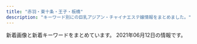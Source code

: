 ```yaml
---
title: "赤羽・東十条・王子・板橋"
description: "キーワード別にの巨乳アジアン・チャイナエステ嬢情報をまとめました。"
---
```


新着画像と新着キーワードをまとめています。
2021年06月12日の情報です。

<DmmAffiliateIns />
<KeywordTable
  shops={
    [
    {
        "url": "http://angel-aroma.net/",
        "station": "JR\u8d64\u7fbd\u99c5\u6771\u53e3",
        "name": "\u30c0\u30fc\u30ea\u30f3",
        "img_links": [
            "http://angel-aroma.net/img/m30.jpg",
            "http://angel-aroma.net/img/m3.jpg",
            "http://angel-aroma.net/img/stafft.jpg",
            "http://angel-aroma.net/img/top.jpg",
            "http://angel-aroma.net/img/m4.jpg",
            "http://angel-aroma.net/img/m2.jpg",
            "http://angel-aroma.net/img/m5.jpg",
            "http://angel-aroma.net/img/sta5.jpg",
            "http://angel-aroma.net/img/sta1.jpg",
            "http://angel-aroma.net/img/m1.jpg",
            "http://angel-aroma.net/img/sta6.jpg",
            "http://angel-aroma.net/img/no.png",
            "http://angel-aroma.net/img/m6.jpg",
            "http://angel-aroma.net/img/m20.jpg",
            "http://angel-aroma.net/img/sta3.jpg",
            "http://angel-aroma.net/img/m10.jpg",
            "http://angel-aroma.net/img/qr.jpg",
            "http://angel-aroma.net/img/sta2.jpg"
        ],
        "keywords": {
            "86": 4,
            "84": 2,
            "82": 2,
            "87": 2
        }
    },
    {
        "keywords": {
            "C": 1,
            "87": 1,
            "85": 2,
            "D": 5,
            "\u4e73": 1
        },
        "img_links": [
            "http://figret.xyz/static/picture/info1.jpg",
            "http://figret.xyz/uploads/210515/1-2105151454123F.jpg",
            "http://figret.xyz/static/picture/girls-bar.png",
            "http://figret.xyz/uploads/210517/1-21051G0253T50.jpg",
            "http://figret.xyz/uploads/200520/1-200520094144146.jpg",
            "http://figret.xyz/uploads/210501/1-2105011FK05b.jpg",
            "http://figret.xyz/uploads/200520/1-200520100430557.jpg",
            "http://figret.xyz/uploads/200520/1-200520100455411.jpg",
            "http://figret.xyz/static/picture/bar-news.png",
            "http://figret.xyz/static/picture/bar-infomation.png",
            "http://figret.xyz/static/picture/bar-girls.png",
            "http://figret.xyz/static/picture/bar-inte.png",
            "http://figret.xyz/static/picture/info2.jpg",
            "http://figret.xyz/static/picture/info_text.jpg"
        ],
        "name": "\u7e01\u697d",
        "url": "http://figret.xyz/",
        "station": "JR\u5341\u6761\u99c5\u5357\u53e3"
    },
    {
        "keywords": {
            "\u30bb\u30af\u30b7\u30fc": 5
        },
        "img_links": [
            "http://www.crossu.xyz/templets/default/picture/rec1.png",
            "http://www.crossu.xyz/uploads/180620/1-1P62010193X63.jpg",
            "http://www.crossu.xyz/templets/default/picture/head.jpg",
            "http://www.crossu.xyz/uploads/191129/1-19112914393CK.jpg",
            "http://www.crossu.xyz/uploads/200528/1-20052Q52142229.jpg",
            "http://www.crossu.xyz/templets/default/picture/staff_t.jpg",
            "http://www.crossu.xyz/uploads/180620/1-1P62010154K00.png",
            "http://www.crossu.xyz/uploads/191119/1-19111915043V27.jpg",
            "http://www.crossu.xyz/uploads/180621/1-1P621101232H4.jpg",
            "http://www.crossu.xyz/templets/default/picture/news.jpg",
            "http://www.crossu.xyz/uploads/181211/1-1Q2111433162D.jpg",
            "http://www.crossu.xyz/uploads/190924/1-1Z9241056212J.jpg",
            "http://www.crossu.xyz/uploads/allimg/180620/1-1P6201013133b.jpg",
            "http://www.crossu.xyz/templets/default/picture/interior_t.jpg"
        ],
        "url": "http://www.crossu.xyz/",
        "name": "\u685c\u306e\u604b",
        "station": "JR\u738b\u5b50\u99c5\u5317\u53e3"
    },
    {
        "keywords": {
            "85": 3,
            "83": 3,
            "86": 3,
            "84": 3
        },
        "name": "\u767e\u5408",
        "img_links": [
            "http://yuri.msa.jp/images/1.jpg",
            "http://yuri.msa.jp/layer/images/top/top_06.jpg",
            "http://yuri.msa.jp/layer/images/top/top_01.jpg",
            "http://yuri.msa.jp/images/s_service.png",
            "http://yuri.msa.jp/images/wenzi-staff.png",
            "http://yuri.msa.jp/layer/images/top/top_08.png",
            "http://yuri.msa.jp/images/ser3.jpg",
            "http://yuri.msa.jp/layer/images/top.jpg",
            "http://yuri.msa.jp/images/ser1.jpg",
            "http://yuri.msa.jp/images/staff_bj4.png",
            "http://yuri.msa.jp/images/staff_04.jpg",
            "http://yuri.msa.jp/images/s_info.png",
            "http://yuri.msa.jp/layer/images/top/top_05.jpg",
            "http://yuri.msa.jp/images/staff_02.jpg",
            "http://yuri.msa.jp/layer/images/top/top_03.jpg",
            "http://yuri.msa.jp/images/staff_bj1.png",
            "http://yuri.msa.jp/images/ser4.jpg",
            "http://yuri.msa.jp/images/staff_06.jpg",
            "http://yuri.msa.jp/layer/images/top/top_02.jpg",
            "http://yuri.msa.jp/images/staff_01.jpg",
            "http://yuri.msa.jp/images/info.png",
            "http://yuri.msa.jp/images/ser2.jpg",
            "http://yuri.msa.jp/images/top2.jpg",
            "http://yuri.msa.jp/layer/images/top/top_04.jpg",
            "http://yuri.msa.jp/images/staff_03.jpg",
            "http://yuri.msa.jp/images/top1.jpg"
        ],
        "url": "http://yuri.msa.jp/",
        "station": "JR\u6771\u5341\u6761\u99c5\u5317\u53e3"
    },
    {
        "img_links": [
            "http://www.kaen.relaxmens.com/images/acc3.jpg",
            "http://www.kaen.relaxmens.com/images/acc1.jpg",
            "http://www.kaen.relaxmens.com/files/002.jpg",
            "http://www.kaen.relaxmens.com/images/sp_tit_therapist.png",
            "http://www.kaen.relaxmens.com/images/acc5.jpg",
            "http://www.kaen.relaxmens.com/files/006.jpg",
            "http://www.kaen.relaxmens.com/images/maining.jpg",
            "http://www.kaen.relaxmens.com/images/tit_therapist.png",
            "http://www.kaen.relaxmens.com/images/sp_top.jpg",
            "http://www.kaen.relaxmens.com/files/007.jpg",
            "http://www.kaen.relaxmens.com/images/kanban.jpg",
            "http://www.kaen.relaxmens.com/images/tit_new.png",
            "http://www.kaen.relaxmens.com/files/009.jpg",
            "http://www.kaen.relaxmens.com/files/001.jpg",
            "http://www.kaen.relaxmens.com/images/acc4.jpg",
            "http://www.kaen.relaxmens.com/files/008.jpg",
            "http://www.kaen.relaxmens.com/images/sp_tit_new.png",
            "http://www.kaen.relaxmens.com/files/005.jpg",
            "http://www.kaen.relaxmens.com/images/acc2.jpg",
            "http://www.kaen.relaxmens.com/images/img_tel.png",
            "http://www.kaen.relaxmens.com/images/top.jpg"
        ],
        "name": "\u83ef\u8276",
        "url": "http://www.kaen.relaxmens.com/",
        "keywords": {
            "E": 6,
            "85": 30,
            "86": 6,
            "87": 6,
            "C": 30,
            "D": 6
        },
        "station": "JR\u8d64\u7fbd\u99c5\u6771\u53e3"
    },
    {
        "img_links": [],
        "url": "https://wagaya.xyz.mn/",
        "station": "JR\u738b\u5b50\u99c5\u4e2d\u592e\u53e3",
        "name": "\u6211\u304c\u5bb6",
        "keywords": {}
    },
    {
        "url": "http://www.roserelaxation.info/",
        "name": "Only one \uff5e\u30aa\u30f3\u30ea\u30fc\u30ef\u30f3\uff5e",
        "keywords": {},
        "station": "JR\u8d64\u7fbd\u99c5\u5357\u53e3",
        "img_links": [
            "http://www.roserelaxation.info/upload/202007/thumb_dis/1594636246.jpg",
            "http://www.roserelaxation.info/upload/images/20171206_132823.jpg",
            "http://www.roserelaxation.info/upload/images/20170613_104732.jpg",
            "http://www.roserelaxation.info/upload/201807/thumb/1531195547.jpg",
            "http://www.roserelaxation.info/upload/202008/1598846272.jpg",
            "http://www.roserelaxation.info/upload/202007/thumb_dis/1594636355.jpg",
            "http://www.roserelaxation.info/upload/201801/thumb_dis/1517150493.jpg",
            "http://www.roserelaxation.info/upload/201807/1531195952.jpg",
            "http://www.roserelaxation.info/upload/images/20170706_091357.jpg",
            "http://www.roserelaxation.info/upload/201807/thumb_dis/1531197286.jpg",
            "http://www.roserelaxation.info/upload/images/20171206_132919.jpg",
            "http://www.roserelaxation.info/upload/201801/1517150493.jpg",
            "http://www.roserelaxation.info/upload/images/20171206_132851.jpg",
            "http://www.roserelaxation.info/upload/201808/thumb_dis/1535596152.jpg",
            "http://www.roserelaxation.info/upload/images/20171214_032900.jpg",
            "http://www.roserelaxation.info/upload/201801/thumb/1517150493.jpg",
            "http://www.roserelaxation.info/upload/202007/1594636246.jpg",
            "http://www.roserelaxation.info/upload/202007/thumb/1594636246.jpg",
            "http://www.roserelaxation.info/upload/201712/thumb/1512155748.jpg",
            "http://www.roserelaxation.info/upload/201712/thumb_dis/1512155748.jpg",
            "http://www.roserelaxation.info/upload/202007/thumb/1594636355.jpg",
            "http://www.roserelaxation.info/upload/202007/thumb_dis/1594636684.jpg",
            "http://www.roserelaxation.info/upload/201807/thumb/1531195952.jpg",
            "http://www.roserelaxation.info/upload/201708/1502280972.jpg",
            "http://www.roserelaxation.info/upload/202007/thumb/1594636684.jpg",
            "http://www.roserelaxation.info/upload/202007/1594636684.jpg",
            "http://www.roserelaxation.info/upload/201807/thumb_dis/1531195952.jpg",
            "http://www.roserelaxation.info/upload/201707/1499300573.jpg",
            "http://www.roserelaxation.info/upload/202007/1594636355.jpg",
            "http://www.roserelaxation.info/upload/201807/1531195547.jpg",
            "http://www.roserelaxation.info/upload/201807/1531197286.jpg",
            "http://www.roserelaxation.info/upload/images/20170525_102731.jpg",
            "http://www.roserelaxation.info/upload/images/20171206_133002.jpg",
            "http://www.roserelaxation.info/upload/201807/thumb_dis/1531195547.jpg",
            "http://www.roserelaxation.info/upload/202007/thumb_dis/1594636322.jpg",
            "http://www.roserelaxation.info/upload/201712/1512155748.jpg",
            "http://www.roserelaxation.info/upload/201708/thumb_dis/1502280972.jpg"
        ]
    },
    {
        "name": "\u30a2\u30a4\u30ea\u30b9",
        "station": "JR\u8d64\u7fbd\u99c5\u6771\u53e3",
        "img_links": [
            "http://www.e-baby.work/staff/karen1.jpg",
            "http://www.e-baby.work/staff/mihoc.jpg",
            "http://www.e-baby.work/staff/yuka1.jpg",
            "http://www.e-baby.work/staff/kumi1.jpg",
            "http://www.e-baby.work/staff/haru1.jpg",
            "http://www.e-baby.work/staff/miho1.jpg",
            "http://www.e-baby.work/staff/maya1.jpg",
            "http://www.e-baby.work/img/all/icon2.png",
            "http://www.e-baby.work/img/all/loader.png",
            "http://www.e-baby.work/staff/rina1.jpg"
        ],
        "keywords": {
            "E": 3,
            "89": 1,
            "D": 3,
            "85": 1,
            "C": 1,
            "86": 2,
            "87": 2,
            "84": 1
        },
        "url": "http://www.e-baby.work/"
    },
    {
        "url": "http://esthe-taiwanaroma.com/",
        "img_links": [
            "http://esthe-taiwanaroma.com/img/mask04.jpg",
            "http://esthe-taiwanaroma.com/img/ami.jpg",
            "http://esthe-taiwanaroma.com/img/mask03.jpg",
            "http://esthe-taiwanaroma.com/img/1purazuma.png",
            "http://esthe-taiwanaroma.com/img/topbg02.jpg",
            "http://esthe-taiwanaroma.com/img/hina.jpg",
            "http://esthe-taiwanaroma.com/img/mask05.jpg",
            "http://esthe-taiwanaroma.com/img/corona-3.jpg",
            "http://esthe-taiwanaroma.com/img/emi001.jpg",
            "http://esthe-taiwanaroma.com/img/erika01.jpg",
            "http://esthe-taiwanaroma.com/img/mami.jpg",
            "http://esthe-taiwanaroma.com/img/sara2.jpg",
            "http://esthe-taiwanaroma.com/img/4ugai.png",
            "http://esthe-taiwanaroma.com/img/miyu.jpg",
            "http://esthe-taiwanaroma.com/img/2biore.png",
            "http://esthe-taiwanaroma.com/img/corona-4.jpg",
            "http://esthe-taiwanaroma.com/img/iphone.png",
            "http://esthe-taiwanaroma.com/img/head_img.png",
            "http://esthe-taiwanaroma.com/img/anna.png",
            "http://esthe-taiwanaroma.com/img/corona-5.jpg",
            "http://esthe-taiwanaroma.com/img/mask02.jpg",
            "http://esthe-taiwanaroma.com/img/mask01.jpg",
            "http://esthe-taiwanaroma.com/img/corona-2.jpg",
            "http://esthe-taiwanaroma.com/img/sara002.jpg",
            "http://esthe-taiwanaroma.com/img/3kenon.png",
            "http://esthe-taiwanaroma.com/img/aoi.jpg",
            "http://esthe-taiwanaroma.com/img/mika2.jpg",
            "http://esthe-taiwanaroma.com/img/mami03.png",
            "http://esthe-taiwanaroma.com/img/photo_01.jpg",
            "http://esthe-taiwanaroma.com/img/yuki.jpg",
            "http://esthe-taiwanaroma.com/img/tel_img.png",
            "http://esthe-taiwanaroma.com/img/pagetop.png",
            "http://esthe-taiwanaroma.com/img/kasumi.jpg"
        ],
        "station": "JR\u8d64\u7fbd\u99c5\u5357\u53e3",
        "name": "\u53f0\u6e7e\u30a2\u30ed\u30de",
        "keywords": {}
    },
    {
        "name": "\u30e1\u30eb\u30c6\u30a3\u2015\u30e9\u30f4",
        "keywords": {
            "86": 9,
            "88": 2,
            "D": 4,
            "87": 2,
            "C": 6,
            "84": 6
        },
        "url": "http://meltylove.xyz/",
        "img_links": [
            "http://meltylove.xyz/images/r1.png",
            "http://meltylove.xyz/images/room4.png",
            "http://meltylove.xyz/images/s3.png",
            "http://meltylove.xyz/images/room1.jpg",
            "http://meltylove.xyz/images/room2.png",
            "http://meltylove.xyz/images/top.jpg",
            "http://meltylove.xyz/images/g5.jpg",
            "http://meltylove.xyz/images/new.png",
            "http://meltylove.xyz/images/r3.png",
            "http://meltylove.xyz/images/end.png",
            "http://meltylove.xyz/images/g1.jpg",
            "http://meltylove.xyz/images/room3.png",
            "http://meltylove.xyz/images/g2.jpg",
            "http://meltylove.xyz/images/g3.jpg",
            "http://meltylove.xyz/images/g4.jpg",
            "http://meltylove.xyz/images/g0.jpg",
            "http://meltylove.xyz/images/r2.png",
            "http://meltylove.xyz/images/s1.png"
        ],
        "station": "JR\u8d64\u7fbd\u99c5"
    },
    {
        "img_links": [
            "http://www.l-yuri.work/img/miki1.jpg",
            "http://www.l-yuri.work/images/2.png",
            "http://www.l-yuri.work/images/h_line.jpg",
            "http://www.l-yuri.work/img/kaori1.jpg",
            "http://www.l-yuri.work/staff/miki.jpg",
            "http://www.l-yuri.work/images/s1.png",
            "http://www.l-yuri.work/images/5.png",
            "http://www.l-yuri.work/staff/emi.jpg",
            "http://www.l-yuri.work/img/aki1.jpg",
            "http://www.l-yuri.work/images/mobile.jpg",
            "http://www.l-yuri.work/staff/aki.jpg",
            "http://www.l-yuri.work/img/emi1.jpg",
            "http://www.l-yuri.work/staff/kaori.jpg",
            "http://www.l-yuri.work/images/interior_t.jpg",
            "http://www.l-yuri.work/images/tg.jpg",
            "http://www.l-yuri.work/images/1.png",
            "http://www.l-yuri.work/images/4.png",
            "http://www.l-yuri.work/staff/rina.jpg",
            "http://www.l-yuri.work/images/head.jpg",
            "http://www.l-yuri.work/images/sys.png",
            "http://www.l-yuri.work/images/news.png",
            "http://www.l-yuri.work/images/int1.png",
            "http://www.l-yuri.work/img/rina1.jpg",
            "http://www.l-yuri.work/images/int2.png",
            "http://www.l-yuri.work/images/tel.jpg",
            "http://www.l-yuri.work/images/staff_t.jpg",
            "http://www.l-yuri.work/images/3.png"
        ],
        "url": "http://www.l-yuri.work/",
        "station": "\u84ee\u6839\u99c5\u6771\u53e3",
        "keywords": {},
        "name": "\u767e\u5408"
    },
    {
        "img_links": [],
        "station": "JR\u738b\u5b50\u99c5\u5317\u53e3",
        "url": "https://kirakira.xyz.mn/",
        "keywords": {},
        "name": "Lucky"
    },
    {
        "station": "JR\u6771\u5341\u6761\u99c5\u5317\u53e3",
        "url": "http://shanshan-esthe.com/",
        "keywords": {
            "86": 2,
            "D": 2
        },
        "img_links": [
            "http://shanshan-esthe.com/img/no.png",
            "http://shanshan-esthe.com/img/st14.jpg",
            "http://shanshan-esthe.com/img/sta14.jpg",
            "http://shanshan-esthe.com/img/st16.jpg",
            "http://shanshan-esthe.com/img/sta0.jpg"
        ],
        "name": "\u9999\u9999"
    },
    {
        "keywords": {
            "C": 15
        },
        "name": "\u7f8e\u5065",
        "station": "JR\u738b\u5b50\u99c5\u5317\u53e3",
        "url": "http://oji.pink/",
        "img_links": [
            "http://oji.pink/images/r4.jpg",
            "http://oji.pink/images/g0.jpg",
            "http://oji.pink/images/mobile.jpg",
            "http://oji.pink/images/zi_staff.png",
            "http://oji.pink/images/3.png",
            "http://oji.pink/images/top.jpg",
            "http://oji.pink/images/g7.jpg",
            "http://oji.pink/images/g5.jpg",
            "http://oji.pink/images/r1.jpg",
            "http://oji.pink/images/r2.jpg",
            "http://oji.pink/images/g2.jpg",
            "http://oji.pink/images/zi_link.png",
            "http://oji.pink/images/1.png",
            "http://oji.pink/images/aki.jpg",
            "http://oji.pink/images/yuki.jpg",
            "http://oji.pink/images/r3.jpg",
            "http://oji.pink/images/new1.jpg",
            "http://oji.pink/images/g1.jpg"
        ]
    },
    {
        "img_links": [
            "http://lastpara.net/img/recuit.png",
            "http://lastpara.net/image/cast/cast_259_1_s.jpg",
            "http://lastpara.net/image/cast/cast_256_1_s.jpg",
            "http://lastpara.net/image/cast/cast_255_1_l.jpg",
            "http://lastpara.net/img/event/camp_top_02.jpg",
            "http://lastpara.net/image/cast/cast_262_1_l.jpg",
            "http://lastpara.net/image/cast/cast_287_1_l.jpg",
            "http://lastpara.net/image/cast/cast_265_1_s.jpg",
            "http://lastpara.net/image/cast/cast_286_1_l.jpg",
            "http://lastpara.net/img/news-ttl.jpg",
            "http://lastpara.net/image/cast/cast_287_1_s.jpg",
            "http://lastpara.net/image/cast/cast_263_1_l.jpg",
            "http://lastpara.net/image/cast/cast_261_1_l.jpg",
            "http://lastpara.net/image/cast/cast_259_1_l.jpg",
            "http://lastpara.net/image/cast/cast_263_1_s.jpg",
            "http://lastpara.net/image/cast/cast_286_1_s.jpg",
            "http://lastpara.net/image/cast/cast_256_1_l.jpg",
            "http://lastpara.net/image/cast/cast_265_1_l.jpg"
        ],
        "url": "http://lastpara.net/",
        "keywords": {
            "86": 4,
            "85": 9,
            "84": 4,
            "90": 2
        },
        "station": "JR\u8d64\u7fbd\u99c5\u5357\u53e3",
        "name": "Last Paradise \uff5e\u30e9\u30b9\u30c8\u30d1\u30e9\u30c0\u30a4\u30b9\uff5e"
    },
    {
        "url": "https://nippori-massage.com/",
        "name": "\u56de\u697d\u82d1",
        "keywords": {},
        "img_links": [
            "https://nippori-massage.com//icon/facebook.png",
            "https://nippori-massage.com/icon/line.png",
            "https://nippori-massage.com/staff/sakura-l1.jpg",
            "https://nippori-massage.com/images/esthe4.jpg",
            "https://nippori-massage.com/footer/footer-tel.png",
            "https://nippori-massage.com/icon/yelp.png",
            "https://nippori-massage.com/images/main-sp.jpg",
            "https://nippori-massage.com/footer/footer-line.png",
            "https://nippori-massage.com/images/line_friend.png",
            "https://scdn.line-apps.com/n/line_add_friends/btn/ja.png",
            "https://nippori-massage.com/icon/twitter.png",
            "https://nippori-massage.com/images/esthe1.jpg",
            "https://nippori-massage.com/images/main1.jpg",
            "https://nippori-massage.com/images/qrcode.png",
            "https://nippori-massage.com/footer/footer-staff.png",
            "https://nippori-massage.com/room/room-l2.jpg",
            "https://nippori-massage.com/images/clear.png",
            "https://nippori-massage.com/images/esthe3.jpg",
            "https://nippori-massage.com/room/room-l3.jpg",
            "https://nippori-massage.com/room/room-l1.jpg",
            "https://nippori-massage.com/staff/sakura-s1.jpg",
            "https://nippori-massage.com/mens-esthe/2021/04/15/sakura-s1.jpg",
            "https://nippori-massage.com/room/room-l4.jpg",
            "https://nippori-massage.com/images/obi.jpg",
            "https://nippori-massage.com/icon/facebook.png",
            "https://nippori-massage.com/images/header3.png",
            "https://nippori-massage.com/line/10min-coupon.png",
            "https://nippori-massage.com/images/esthe2.jpg",
            "https://nippori-massage.com/line/line-qr.png"
        ],
        "station": "\u5c3e\u4e45\u99c5"
    },
    {
        "name": "Love Sea",
        "keywords": {},
        "img_links": [
            "https://higashijujo-mensesthe.com/staff/satomi-s1.jpg",
            "https://higashijujo-mensesthe.com/2020/02/29/lime-s1.jpg",
            "https://higashijujo-mensesthe.com/button/home.png",
            "https://higashijujo-mensesthe.com/2019/08/22/runa-s1.jpg",
            "https://higashijujo-mensesthe.com/menu/info.png",
            "https://higashijujo-mensesthe.com/room/room-l2.jpg",
            "https://higashijujo-mensesthe.com/staff/kimi-s2.jpg",
            "https://higashijujo-mensesthe.com/staff/runa-s1.jpg",
            "https://higashijujo-mensesthe.com/images/footer-r.png",
            "https://higashijujo-mensesthe.com/room/room-l3.jpg",
            "https://higashijujo-mensesthe.com/room/esthe3.jpg",
            "https://higashijujo-mensesthe.com/icon/facebook.png",
            "https://higashijujo-mensesthe.com/staff/lime-l1.jpg",
            "https://higashijujo-mensesthe.com/images/footer-l.png",
            "https://higashijujo-mensesthe.com/images/main1.jpg",
            "https://higashijujo-mensesthe.com/staff/kimi-l1.jpg",
            "https://higashijujo-mensesthe.com/staff/satomi-l1.jpg",
            "https://higashijujo-mensesthe.com/staff/rika-l1.jpg",
            "https://higashijujo-mensesthe.com/2019/08/10/kimi-s1.jpg",
            "https://higashijujo-mensesthe.com/staff/kimi-l2.jpg",
            "https://higashijujo-mensesthe.com/images/camp.jpg",
            "https://higashijujo-mensesthe.com/images/clear.png",
            "https://higashijujo-mensesthe.com/room/room-l4.jpg",
            "https://higashijujo-mensesthe.com/images/qrcode.png",
            "https://higashijujo-mensesthe.com/button/staff.png",
            "https://higashijujo-mensesthe.com/images/flower.png",
            "https://higashijujo-mensesthe.com/images/main-sp.jpg",
            "https://higashijujo-mensesthe.com/2019/08/23/satomi-s1.jpg",
            "https://higashijujo-mensesthe.com/icon/line.png",
            "https://higashijujo-mensesthe.com/2019/10/21/rika-s1.jpg",
            "https://higashijujo-mensesthe.com/icon/yelp.png",
            "https://higashijujo-mensesthe.com/room/esthe1.jpg",
            "https://higashijujo-mensesthe.com/menu/blog.png",
            "https://higashijujo-mensesthe.com/menu/friend.png",
            "https://higashijujo-mensesthe.com/icon/twitter.png",
            "https://higashijujo-mensesthe.com/room/room-l1.jpg",
            "https://higashijujo-mensesthe.com/room/esthe2.jpg",
            "https://higashijujo-mensesthe.com/staff/kimi-s1.jpg",
            "https://higashijujo-mensesthe.com/button/blog.png",
            "https://higashijujo-mensesthe.com/staff/runa-l1.jpg",
            "https://higashijujo-mensesthe.com/menu/home.png",
            "https://higashijujo-mensesthe.com/menu/gallery.png",
            "https://higashijujo-mensesthe.com/staff/lime-s1.jpg",
            "https://higashijujo-mensesthe.com/staff/rika-s1.jpg",
            "https://higashijujo-mensesthe.com/images/header3.png"
        ],
        "station": "JR\u6771\u5341\u6761\u99c5\u5317\u53e3",
        "url": "https://higashijujo-mensesthe.com/"
    },
    {
        "name": "GOOD TIME",
        "keywords": {
            "87": 8,
            "\u30bb\u30af\u30b7\u30fc": 3,
            "85": 2,
            "D": 8
        },
        "station": "\u8d64\u7fbd\u5ca9\u6df5\u99c52\u756a\u51fa\u53e3",
        "img_links": [
            "http://www.goodtime.iesjp.com/images/m-top03.jpg",
            "http://www.goodtime.iesjp.com/files/006.jpg",
            "http://www.goodtime.iesjp.com/photo_news/upimg/3462960a1ab283cd4a_0.jpg",
            "http://www.goodtime.iesjp.com/files/003.jpg",
            "http://www.goodtime.iesjp.com/files/001.jpg",
            "http://www.goodtime.iesjp.com/images/m-top-right02.jpg",
            "http://www.goodtime.iesjp.com/images/m-top-right01.jpg",
            "http://www.goodtime.iesjp.com/images/m-right.jpg",
            "http://www.goodtime.iesjp.com/photo_news/upimg/3943160b5eaf8ad73c_1.jpg",
            "http://www.goodtime.iesjp.com/images/m-head.jpg",
            "http://www.goodtime.iesjp.com/photo_news/upimg/22286608910ac9b0db_0.jpg",
            "http://www.goodtime.iesjp.com/photo_news/upimg/6226360739cbd5fa6e_0.jpg",
            "http://www.goodtime.iesjp.com/images/m-top02.jpg",
            "http://www.goodtime.iesjp.com/files/007.jpg",
            "http://www.goodtime.iesjp.com/images/call.png",
            "http://www.goodtime.iesjp.com/images/m-left.jpg",
            "http://www.goodtime.iesjp.com/images/top-left01.jpg",
            "http://www.goodtime.iesjp.com/images/m-top-right04.jpg",
            "http://www.goodtime.iesjp.com/files/004.jpg",
            "http://www.goodtime.iesjp.com/images/m-top-right03.jpg",
            "http://www.goodtime.iesjp.com/photo_news/upimg/1591860540114b630a_0.jpg",
            "http://www.goodtime.iesjp.com/images/m-yejiao.jpg",
            "http://www.goodtime.iesjp.com/photo_news/upimg/2288060497ed9031e6_0.jpg"
        ],
        "url": "http://www.goodtime.iesjp.com/"
    },
    {
        "img_links": [
            "http://www.darling.esjp.info/files/002.jpg",
            "http://www.darling.esjp.info/files/003.jpg",
            "http://www.darling.esjp.info/img/nav-004.png",
            "http://www.darling.esjp.info/img/stt.jpg",
            "http://www.darling.esjp.info/files/001.jpg",
            "http://www.darling.esjp.info/img/stb.jpg",
            "http://www.darling.esjp.info/img/nav-003.png",
            "http://www.darling.esjp.info/img/nav-001.png",
            "http://www.darling.esjp.info/img/tel.png",
            "http://www.darling.esjp.info/img/nav-006.png",
            "http://www.darling.esjp.info/files/008.jpg",
            "http://www.darling.esjp.info/img/nav-005.png",
            "http://www.darling.esjp.info/img/nav-002.png",
            "http://www.darling.esjp.info/img/top01.png",
            "http://www.darling.esjp.info/files/007.jpg"
        ],
        "station": "JR\u8d64\u7fbd\u99c5\u5357\u53e3",
        "name": "Darling \uff5e\u30c0\u30fc\u30ea\u30f3\uff5e",
        "keywords": {
            "86": 1,
            "87": 4,
            "D": 5
        },
        "url": "http://www.darling.esjp.info/"
    },
    {
        "keywords": {
            "87": 3,
            "88": 3,
            "89": 3,
            "98": 1,
            "\u30bb\u30af\u30b7\u30fc": 6
        },
        "station": "JR\u8d64\u7fbd\u99c5\u5357\u6539\u672d\u53e3(\u6771)",
        "url": "http://esthe-japan.work/flower/",
        "name": "FLOWER",
        "img_links": [
            "http://esthe-japan.work/flower/upload/202004/1588153474.png"
        ]
    },
    {
        "station": "JR\u8d64\u7fbd\u99c5\u6771\u53e3",
        "keywords": {
            "E": 5,
            "86": 10,
            "C": 5,
            "85": 5,
            "D": 10,
            "87": 5
        },
        "name": "\u30b3\u30b3\u30ca\u30c3\u30c4",
        "img_links": [
            "http://coconat.work/images/m-top004.jpg",
            "http://coconat.work/staff/yuko1.jpg",
            "http://coconat.work/images/news.jpg",
            "http://coconat.work/images/m-head01.jpg",
            "http://coconat.work/staff/yuyu1.jpg",
            "http://coconat.work/images/interior_t.jpg",
            "http://coconat.work/images/staff_t.jpg",
            "http://coconat.work/staff/rina1.jpg",
            "http://coconat.work/staff/ayaka1.jpg",
            "http://coconat.work/images/news_t.jpg",
            "http://coconat.work/images/call.png"
        ],
        "url": "http://coconat.work/"
    },
    {
        "station": "JR\u8d64\u7fbd\u99c5\u897f\u53e3",
        "url": "http://www.cocosia.work/",
        "keywords": {
            "D": 10,
            "C": 15,
            "E": 6,
            "86": 8,
            "85": 2,
            "87": 6
        },
        "name": "Cocosia \uff5e\u30b3\u30b3\u30b7\u30a2\uff5e",
        "img_links": [
            "http://www.cocosia.work/staff/mao.jpg",
            "http://www.cocosia.work/staff/riya.jpg",
            "http://www.cocosia.work/img/header_info.png",
            "http://www.cocosia.work/staff/rea1.jpg",
            "http://www.cocosia.work/staff/hina1.jpg",
            "http://www.cocosia.work/img/int3.jpg",
            "http://www.cocosia.work/staff/mao1.jpg",
            "http://www.cocosia.work/staff/yuyu.jpg",
            "http://www.cocosia.work/img/int1.jpg",
            "http://www.cocosia.work/img/int2_sp.jpg",
            "http://www.cocosia.work/img/concept_sp.jpg",
            "http://www.cocosia.work/img/concept.jpg",
            "http://www.cocosia.work/img/int2.jpg",
            "http://www.cocosia.work/staff/riya1.jpg",
            "http://www.cocosia.work/img/bn_contact.jpg",
            "http://www.cocosia.work/img/i_tel.png",
            "http://www.cocosia.work/img/bn_howto.jpg",
            "http://www.cocosia.work/staff/hina.jpg",
            "http://www.cocosia.work/img/int3_sp.jpg",
            "http://www.cocosia.work/staff/mika1.jpg",
            "http://www.cocosia.work/staff/yuyu1.jpg",
            "http://www.cocosia.work/img/bn_contact_sp.jpg",
            "http://www.cocosia.work/img/int1_sp.jpg",
            "http://www.cocosia.work/staff/rea.jpg",
            "http://www.cocosia.work/staff/mika.jpg",
            "http://www.cocosia.work/img/bn_howto_sp.jpg"
        ]
    }
]
}
/>
<DmmAffiliateScript />

